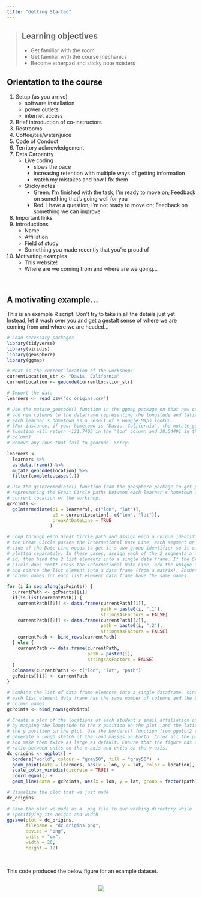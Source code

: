 ```yaml
---
title: "Getting Started"
---
```


> ## Learning objectives
>
> * Get familiar with the room
> * Get familiar with the course mechanics
> * Become etherpad and sticky note masters
>

## Orientation to the course

1. Setup (as you arrive)
    + software installation
    + power outlets
    + internet access
1. Brief introduction of co-instructors
1. Restrooms
1. Coffee/tea/water/juice
1. Code of Conduct
1. Territory acknowledgement
1. Data Carpentry
    + Live coding
        + slows the pace
        + increasing retention with multiple ways of getting information
        + watch my mistakes and how I fix them
    + Sticky notes
        + Green: I'm finished with the task; I'm ready to move on; Feedback on something that's going well for you
        + Red: I have a question; I'm not ready to move on; Feedback on something we can improve
1. Important links
1. Introductions
    + Name
    + Affiliation
    + Field of study
    + Something you made recently that you're proud of
1. Motivating examples
    + This website!
    + Where are we coming from and where are we going...

<br> 

## A motivating example...

This is an example R script. Don't try to take in all the details just yet.
Instead, let it wash over you and get a gestalt sense of where we are coming 
from and where we are headed...

```r
# Load necessary packages
library(tidyverse)
library(viridis)
library(geosphere)
library(ggmap)

# What is the current location of the workshop?
currentLocation_str <- "Davis, California"
currentLocation <- geocode(currentLocation_str)

# Import the data
learners <- read_csv("dc_origins.csv")

# Use the mutate_geocode() function in the ggmap package on that new column to 
# add new columns to the dataframe representing the longitude and latitude of
# each learner's hometown as a result of a Google Maps lookup.
# [For instance, if your hometown is "Davis, California", the mutate_geocode() 
# function will return -121.7405 in the "lon" column and 38.54491 in the "lat"
# column]
# Remove any rows that fail to geocode. Sorry!

learners <- 
  learners %>%
  as.data.frame() %>%
  mutate_geocode(location) %>%
  filter(complete.cases(.))

# Use the gcIntermediate() function from the geosphere package to get points
# representing the Great Circle paths between each learner's hometown and the
# current location of the workshop.
gcPoints <- 
  gcIntermediate(p1 = learners[, c("lon", "lat")], 
                 p2 = currentLocation[, c("lon", "lat")],
                 breakAtDateLine = TRUE
                )

# Loop through each Great Circle path and assign each a unique identifier. If
# the Great Circle passes the International Date Line, each segment on either
# side of the Date Line needs to get it's own group identifier so it can be
# plotted separately. In these cases, assign each of the 2 segments a unique
# id, then bind the 2 list elements into a single data frame. If the Great
# Circle does *not* cross the International Date Line, add the unique identifier
# and coerce the list element into a data frame (from a matrix). Ensure all
# column names for each list element data frame have the same names.

for (i in seq_along(gcPoints)) {
  currentPath <- gcPoints[[i]]
  if(is.list(currentPath)) {
    currentPath[[1]] <- data.frame(currentPath[[1]], 
                                   path = paste0(i, ".1"), 
                                   stringsAsFactors = FALSE)
    currentPath[[2]] <- data.frame(currentPath[[2]], 
                                   path = paste0(i, ".2"), 
                                   stringsAsFactors = FALSE)
    currentPath <- bind_rows(currentPath)
  } else {
    currentPath <- data.frame(currentPath, 
                              path = paste0(i), 
                              stringsAsFactors = FALSE)
  }
  colnames(currentPath) <- c("lon", "lat", "path")
  gcPoints[[i]] <- currentPath
}

# Combine the list of data frame elements into a single dataframe, since we know
# each list element data frame has the same number of columns and the same
# column names
gcPoints <- bind_rows(gcPoints)

# Create a plot of the locations of each student's email_affiliation on a globe 
# by mapping the longitude to the x position on the plot, and the latitude to
# the y position on the plot. Use the borders() function from ggplot2 to 
# generate a rough sketch of the land masses on Earth. Color all the points red
# and make them twice as large as default. Ensure that the figure has a 1:1
# ratio between units on the x-axis and units on the y-axis.
dc_origins <- ggplot() + 
  borders("world", colour = "gray50", fill = "gray50")  +
  geom_point(data = learners, aes(x = lon, y = lat, color = location), size = 2) +
  scale_color_viridis(discrete = TRUE) +
  coord_equal() +
  geom_line(data = gcPoints, aes(x = lon, y = lat, group = factor(path)), color = "red")

# Visualize the plot that we just made
dc_origins

# Save the plot we made as a .png file to our working directory while
# specifiying its height and width
ggsave(plot = dc_origins,
       filename = "dc_origins.png", 
       device = "png", 
       units = "cm",
       width = 20,
       height = 12)
```

<br> 

This code produced the below figure for an example dataset.

<div style="text-align: center; margin-top: 30px; margin-bottom: 30px;">
![](./img/dc_origins.png)
</div>
